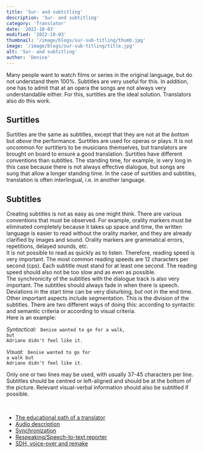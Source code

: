 ```yaml
---
title: 'Sur- and subtitling'
description: 'Sur- and subtitling'
category: 'Translator'
date: '2022-10-03'
modified: '2022-10-03'
thumbnail: '/image/blogs/sur-sub-titling/thumb.jpg'
image: '/image/blogs/sur-sub-titling/title.jpg'
alt: 'Sur- and subtitling'
author: 'Denise'
---
```


Many people want to watch films or series in the original language, but do not understand them 100%. Subtitles are very useful for this. In addition, one has to admit that at an opera the songs are not always very understandable either. For this, surtitles are the ideal solution. Translators also do this work.


## Surtitles

Surtitles are the same as subtitles, except that they are not at the *bottom* but *above* the performance. Surtitles are used for operas or plays. It is not uncommon for surtitlers to be musicians themselves, but translators are brought on board to ensure a good translation. Surtitles have different conventions than subtitles. The standing time, for example, is very long in this case because there is not always effective dialogue, but songs are sung that allow a longer standing time. In the case of surtitles and subtitles, translation is often interlingual, i.e. in another language.


## Subtitles

Creating subtitles is not as easy as one might think. There are various conventions that must be observed. For example, orality markers must be eliminated completely because it takes up space and time, the written language is easier to read without the orality marker, and they are already clarified by images and sound. Orality markers are grammatical errors, repetitions, delayed sounds, etc.<br />It is not possible to read as quickly as to listen. Therefore, reading speed is very important. The most common reading speeds are 12 characters per second (cps). Each subtitle must stand for at least one second. The reading speed should also not be too slow and as even as possible.<br/>The synchronicity of the subtitles with the dialogue track is also very important. The subtitles should always fade in when there is speech. Deviations in the start time can be very disturbing, but not in the end time.<br/>Other important aspects include segmentation. This is the division of the subtitles. There are two different ways of doing this: according to syntactic and semantic criteria or according to visual criteria.<br/>Here is an example:


*Syntactical:*
<code>
Denise wanted to go for a walk,<br />but Adriano didn't feel like it.
</code>

*Visual:*
<code>
Denise wanted to go for<br />a walk but Adriano didn't feel like it.
</code>


Only one or two lines may be used, with usually 37-45 characters per line. Subtitles should be centred or left-aligned and should be at the bottom of the picture. Relevant visual-verbal information should also be subtitled if possible.


<br />
<Hint title="Related articles" color="#155c66">
  <ul>
    <li><a href="../educational-path-of-a-translator">The educational path of a translator</a></li>
    <li><a href="../audio-description">Audio description</a></li>
    <li><a href="../synchronization">Synchronization</a></li>
    <li><a href="../respeaking">Respeaking/Speech-to-text reporter</a></li>
    <li><a href="../sdh-voice-over-remake">SDH, voice-over and remake</a></li>
  </ul>
</Hint>